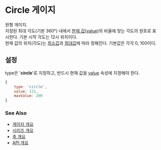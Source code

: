 # Circle 게이지

원형 게이지.<br/>
지정된 최대 각도(기본 360°) 내에서 [현재 값(value)](/config/config/gauge/circle#value)의 비율에 맞는 각도의 원호로 표시한다.
기본 시작 각도는 12시 위치이다.<br/>
현재 값의 위치(각도)는 [최소값](/config/config/gauge/circle#minvalue)과 [최대값](/config/config/gauge/circle#maxvalue)에 따라 정해진다. 
기본값은 각각 0, 100이다.<br/>

## 설정

type은 '**circle**'로 지정하고, 반드시 현재 값을 [value](/config/config/gauge/circle#value) 속성에 지정해야 한다.

```js
{
    type: 'circle',
    value: 121,
    maxValue: 200
}
```

### See Also

- [게이지 개요](/guide/gauges)
- [시리즈 개요](/guide/series)
- [축 개요](/guide/axes)
- [API 개요](/docs)
